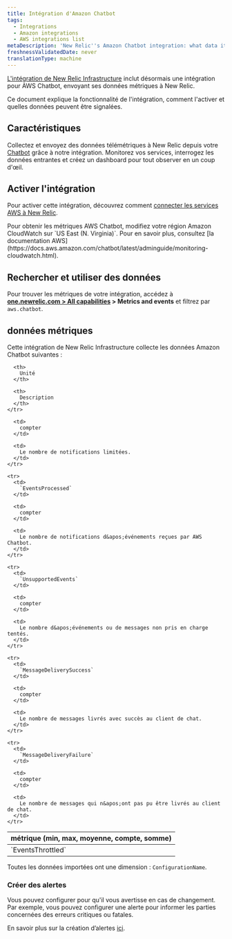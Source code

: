 ```yaml
---
title: Intégration d'Amazon Chatbot
tags:
  - Integrations
  - Amazon integrations
  - AWS integrations list
metaDescription: 'New Relic''s Amazon Chatbot integration: what data it reports, and how to enable it.'
freshnessValidatedDate: never
translationType: machine
---
```


[L&apos;intégration de New Relic Infrastructure](/docs/infrastructure/introduction-infra-monitoring) inclut désormais une intégration pour AWS Chatbot, envoyant ses données métriques à New Relic.

Ce document explique la fonctionnalité de l&apos;intégration, comment l&apos;activer et quelles données peuvent être signalées.

## Caractéristiques

Collectez et envoyez des données télémétriques à New Relic depuis votre [Chatbot](https://aws.amazon.com/chatbot/) grâce à notre intégration. Monitorez vos services, interrogez les données entrantes et créez un dashboard pour tout observer en un coup d&apos;œil.

## Activer l&apos;intégration

Pour activer cette intégration, découvrez comment [connecter les services AWS à New Relic](/docs/infrastructure/amazon-integrations/connect/aws-metric-stream/#set-up-metric-stream).

<Callout variant="important">
  Pour obtenir les métriques AWS Chatbot, modifiez votre région Amazon CloudWatch sur `US East (N. Virginia)`. Pour en savoir plus, consultez [la documentation AWS](https://docs.aws.amazon.com/chatbot/latest/adminguide/monitoring-cloudwatch.html).
</Callout>

## Rechercher et utiliser des données

Pour trouver les métriques de votre intégration, accédez à <DNT>**[one.newrelic.com &gt; All capabilities](https://one.newrelic.com/all-capabilities) &gt; Metrics and events**</DNT> et filtrez par `aws.chatbot`.

## données métriques

Cette intégration de New Relic Infrastructure collecte les données Amazon Chatbot suivantes :

<table>
  <thead>
    <tr>
      <th style={{ width: "200px" }}>
        métrique (min, max, moyenne, compte, somme)
      </th>

      <th>
        Unité
      </th>

      <th>
        Description
      </th>
    </tr>
  </thead>

  <tbody>
    <tr>
      <td>
        `EventsThrottled`
      </td>

      <td>
        compter
      </td>

      <td>
        Le nombre de notifications limitées.
      </td>
    </tr>

    <tr>
      <td>
        `EventsProcessed`
      </td>

      <td>
        compter
      </td>

      <td>
        Le nombre de notifications d&apos;événements reçues par AWS Chatbot.
      </td>
    </tr>

    <tr>
      <td>
        `UnsupportedEvents`
      </td>

      <td>
        compter
      </td>

      <td>
        Le nombre d&apos;événements ou de messages non pris en charge tentés.
      </td>
    </tr>

    <tr>
      <td>
        `MessageDeliverySuccess`
      </td>

      <td>
        compter
      </td>

      <td>
        Le nombre de messages livrés avec succès au client de chat.
      </td>
    </tr>

    <tr>
      <td>
        `MessageDeliveryFailure`
      </td>

      <td>
        compter
      </td>

      <td>
        Le nombre de messages qui n&apos;ont pas pu être livrés au client de chat.
      </td>
    </tr>
  </tbody>
</table>

Toutes les données importées ont une dimension : `ConfigurationName`.

### Créer des alertes

Vous pouvez configurer <InlinePopover type="alerts" />pour qu&apos;il vous avertisse en cas de changement. Par exemple, vous pouvez configurer une alerte pour informer les parties concernées des erreurs critiques ou fatales.

En savoir plus sur la création d’alertes [ici](/docs/alerts-applied-intelligence/new-relic-alerts/learn-alerts/introduction-alerts/).